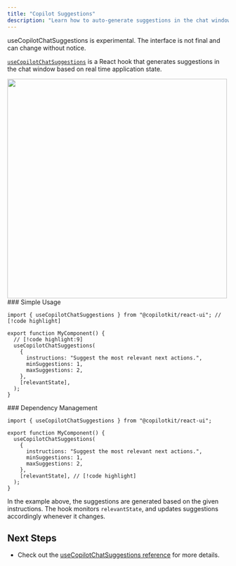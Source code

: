 ```yaml
---
title: "Copilot Suggestions"
description: "Learn how to auto-generate suggestions in the chat window based on real time application state."
---
```



<Callout type="warn">
  useCopilotChatSuggestions is experimental. The interface is not final and can
  change without notice.
</Callout>

[`useCopilotChatSuggestions`](/reference/hooks/useCopilotChatSuggestions) is a React hook that generates suggestions in the chat window based on real time application state.

<Frame>
  <img
    src="/images/use-copilot-chat-suggestions/use-copilot-chat-suggestions.gif"
    width="500"
  />
</Frame>


<Steps>

<Step>
### Simple Usage
 
```tsx
import { useCopilotChatSuggestions } from "@copilotkit/react-ui"; // [!code highlight]
 
export function MyComponent() {
  // [!code highlight:9]
  useCopilotChatSuggestions(
    {
      instructions: "Suggest the most relevant next actions.",
      minSuggestions: 1,
      maxSuggestions: 2,
    },
    [relevantState],
  );
}
```
</Step>

<Step>
### Dependency Management
 
```tsx
import { useCopilotChatSuggestions } from "@copilotkit/react-ui";
 
export function MyComponent() {
  useCopilotChatSuggestions(
    {
      instructions: "Suggest the most relevant next actions.",
      minSuggestions: 1,
      maxSuggestions: 2,
    },
    [relevantState], // [!code highlight]
  );
}
```
 
In the example above, the suggestions are generated based on the given instructions.
The hook monitors `relevantState`, and updates suggestions accordingly whenever it changes.

</Step>


<Step>
  <UseClientCalloutSnippet components={props.components} />
</Step>


</Steps>

## Next Steps

- Check out the [useCopilotChatSuggestions reference](/reference/hooks/useCopilotChatSuggestions) for more details.
